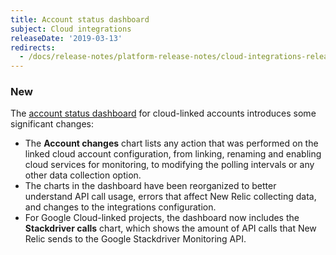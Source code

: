```yaml
---
title: Account status dashboard
subject: Cloud integrations
releaseDate: '2019-03-13'
redirects:
  - /docs/release-notes/platform-release-notes/cloud-integrations-release-notes/2019-03-13-integrations-account-status-dashboard
---
```


### New

The [account status dashboard](https://docs.newrelic.com/docs/integrations/new-relic-integrations/getting-started/cloud-integrations-account-status-dashboard) for cloud-linked accounts introduces some significant changes:

* The **Account changes** chart lists any action that was performed on the linked cloud account configuration, from linking, renaming and enabling cloud services for monitoring, to modifying the polling intervals or any other data collection option.
* The charts in the dashboard have been reorganized to better understand API call usage, errors that affect New Relic collecting data, and changes to the integrations configuration.
* For Google Cloud-linked projects, the dashboard now includes the **Stackdriver calls** chart, which shows the amount of API calls that New Relic sends to the Google Stackdriver Monitoring API.
